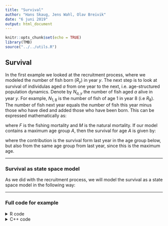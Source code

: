 ```yaml
---
title: "Survival"
author: "Hans Skaug, Jens Wahl, Olav Breivik"
date: "6 juni 2019"
output: html_document
---
```


```r
knitr::opts_chunk$set(echo = TRUE)
library(TMB)
source("../../utils.R")

```

## **Survival**

In the first example we looked at the recruitment process, where we modeled the number of fish
born ($R_y$) in year $y$. The next step is to look at survival of individulas aged $a$ 
from one year to the next, i.e. age-structured population dynamics. Denote by $N_{a,y}$ the number
of fish aged $a$ alive in year $y$. For example, $N_{1, 8}$ is the number of fish of age 1 in year 8 (i.e $R_8$). The number of fish next year equals the number of fish this year minus those who have died and added those who have been born. This can be expressed mathematically as:

\begin{align}
\log N_{a,y} = \log N_{a-1,y-1} - F_{a-1,y-1} - M_{a-1, y-1} +  \epsilon_{ay}, \quad \text{where }  \epsilon_{ay} \sim  N(0, \sigma_S^2)
\end{align}

where $F$ is the fishing mortality and $M$ is the natural mortality. If our model contains a maximum age group $A$, then the survival for age $A$ is given by: 

\begin{equation}
  \label{eq:survival}
  \log N_{A,y} = \log N_{A-1,y-1} - F_{A-1,y-1} - M_{A-1, y-1} + \log N_{A,y-1} - F_{A,y-1} - M_{A, y-1} + \epsilon_{Ay}, 
\end{equation}
where the contribution is the survival form last year in the age group below, but also from the same age group from last year, since this is the maximum age. 

*** 

### Survival as state space model 

As we did with the recruitment process, we will model the survival as a state space model in the following way: 

\begin{align}
  \log N_{ay}^{(\text{obs})} &= \log N_{a,y} + \epsilon_{ay}, \quad \text{where }\epsilon_{ay} \sim N(0, \sigma^2) \\
  \log N_{a,y} &= \log N_{a-1,y-1} - F_{a-1,y-1} - M_{a-1,y-1} + \eta_{ay}\\
 \log N_{A,y} &= \log N_{A-1,y-1} - F_{A-1,y-1} - M_{A-1, y-1} + \log N_{A,y-1} - F_{A,y-1} - M_{A, y-1} + \eta{Ay}\end{align}


***

### Full code for example 

<details> 
  <summary> R code </summary> 
```r
load("Nobs.RData")
matplot(log(Nobs$Nobs), main="logN")

compile("survival.cpp")
dyn.load(dynlib("survival"))

# Prepare for TMB
param <- list(logN = matrix(0 ,nrow = nrow(Nobs$Nobs), ncol = ncol(Nobs$Nobs)),
              log_sigma_Nobs = 0, 
              log_sigma_logN = 0,
              log_sigma_logR = 0)

data <- list(Nobs = Nobs$Nobs,
             F = Nobs$F,
             M = Nobs$M)

obj <- MakeADFun(data, param, random = "logN", DLL = "survival")
opt <- nlminb(obj$par, obj$fn, obj$gr, control = list(trace = 0))

rep <- sdreport(obj)

logN_rep <- summary(rep, "random")

# Add lines for estimated survival for all age groups
matplot(as.list(rep ,"Est")$logN, type="l", add=TRUE)

```
  
</details> 

<details> 
  <summary> C++ code </summary> 
```c++
#include <TMB.hpp>

template<class Type> 
Type objective_function<Type>::operator()(){
  
  DATA_MATRIX(Nobs); 
  DATA_MATRIX(M); 
  DATA_MATRIX(F); 
  
  PARAMETER_MATRIX(logN); // Survival matrix for all age groups and years 
  PARAMETER(log_sigma_Nobs); // standard deviation for observations 
  PARAMETER(log_sigma_logN); // standard devitation for state equation
  PARAMETER(log_sigma_logR); // stadard deviation for recruitment 
  
  // Transform parameters
  Type sigma_Nobs = exp(log_sigma_Nobs); 
  Type sigma_logN = exp(log_sigma_logN); 
  Type sigma_logR = exp(log_sigma_logR);
  
  // Report to R
  ADREPORT(sigma_logN);
  ADREPORT(sigma_Nobs);
  ADREPORT(sigma_logR);
  

  
  Type nll = 0; 
  int n_year = Nobs.rows();
  int n_age = Nobs.cols(); 
  
  // Recruitment for age zero
  for(int y = 1; y < n_year; y++){
    nll -= dnorm(logN(y, 0), logN(y - 1, 0), sigma_logR, true);
  }
  
  // survival for age greater than zero
  
  // Contribution form latent process
  for(int y = 1; y < n_year; y++){
    for(int a = 1; a < n_age; a++){
      
      // If we are at max age we get contribution from same group last year
      if(a == n_age - Type(1)){
        Type pred = log(exp(logN(y - 1, a - 1) - F(y - 1, a - 1) - M(y - 1, a - 1))) +
                     log(exp(logN(y - 1, a) - F(y - 1, a) - M(y - 1, a)));
        nll -= dnorm(logN(y, a), pred, sigma_logN, true);
      } else{
       // see exercise below
      }
    }
  }
  
  // Contribution from observations given latent process
  
  for(int y = 0; y < n_year; y++){
    for(int a = 0; a < n_age; a++){
     nll -= dnorm(log(Nobs(y, a)), logN(y, a), sigma_Nobs, true);
    }
  }
  
  return nll;
  
}
``` 

*** 

### C++ code step-by-step 
<details> 
  <summary> Read data and parameters from R </summary>
```c++
PARAMETER_MATRIX(logN); // Survival matrix for all age groups and years 
PARAMETER(log_sigma_Nobs); // standard deviation for observations 
PARAMETER(log_sigma_logN); // standard devitation for state equation
PARAMETER(log_sigma_logR); // stadard deviation for recruitment 

// Transform parameters
Type sigma_Nobs = exp(log_sigma_Nobs); 
Type sigma_logN = exp(log_sigma_logN); 
Type sigma_logR = exp(log_sigma_logR);

// Report to R
ADREPORT(sigma_logN);
ADREPORT(sigma_Nobs);
ADREPORT(sigma_logR);
```
</details> 

<details> 
  <summary> Contribution from $N_{1,y}$ </summary>
```c++
Type nll = 0; 
int n_year = Nobs.rows();
int n_age = Nobs.cols(); 

// Recruitment for age zero
for(int y = 1; y < n_year; y++){
  nll -= dnorm(logN(y, 0), logN(y - 1, 0), sigma_logR, true);
}
``` 
</details> 

<details> 
  <summary> Contribution from $N_{a,y}$ for $a > 1$ </summary> 
```c++
// survival for age greater than zero

// Contribution form latent process
for(int y = 1; y < n_year; y++){
  for(int a = 1; a < n_age; a++){
    
    // If we are at max age we get contribution from same group last year
    if(a == n_age - Type(1)){
      Type pred = log(exp(logN(y - 1, a - 1) - F(y - 1, a - 1) - M(y - 1, a - 1))) +
                   log(exp(logN(y - 1, a) - F(y - 1, a) - M(y - 1, a)));
      nll -= dnorm(logN(y, a), pred, sigma_logN, true);
    } else{
      // see exercise below 
    }
  }
}
```
</details> 

<details> 
  <summary> Contribution form observations $N_{a,y}^{\text{obs}}$ </summary> 
```c++
// Contribution from observations given latent process

for(int y = 0; y < n_year; y++){
  for(int a = 0; a < n_age; a++){
   nll -= dnorm(log(Nobs(y, a)), logN(y, a), sigma_Nobs, true);
  }
}

return nll;

}

```

*** 

### Exercise 1

1. 
<details> 
  <summary> Implement the contribution from $N_{a,y}$ for $1 < a < A$. </summary> 
    ```c++
        nll -= dnorm(logN(y ,a), logN(y - 1, a - 1) - F(y - 1, a - 1) - M(y - 1, a - 1), sigma_logN, true);
    ```
</details> 


*** 

## Fishing mortality 

The last latent process in SAM is the fishing mortality $F_{a,y}$ for age $a$ in year $y$. As with the survival process, we will model this as a random walk with observational error, but we will also have add a correlation structure in the year dimension. If we let ${\bf F}_y = (F_{1,y}, \ldots, F_{A,y})$, we can formulate a model for $F_y$ as

\[
  \log {\bf F}_y = \log {\bf F}_{y-1} + \pmb{\xi_y},
\]

where $\xi_y$ follows an A (maximum age) -dimensional multivariate normal distribution with expectation 0 and covariance matrix $\Sigma$. There are many options for the structure of $\Sigma$, but we will focus on three alternatives: 

1. Age groups are independent: $\Sigma_{ij} = 0$ for year $i \ne j$.
2. Same correlation between all age groups (compound symmetry): $\Sigma_{ij} = \rho \sqrt{\Sigma_{ii} \Sigma_{jj}}$.
3. AR(1) structure with exponentially decaying correlations: $\Sigma_{ij} = \rho^{|i-j|}\sqrt{\Sigma_{ii} \Sigma_{jj}}.$

As with the survival $N_{a,y}$, we observe 
\[
  \log F_{a,y}^\text{obs} = \log F_{a,y} + \eta_{ay}, \quad \eta_{ay} \sim N(0, \sigma_{F^\text{obs}}^2)
\]


*** 

### Full code for example 
<details> 
  <summary> R code </summary> 
```r
include_source("Fobs.R", linesToInclud=c(1:999))
```
</details>

<details> 
  <summary> C++ code </summary> 
```c++
#include<TMB.hpp>

// Helper function to ensure valid correlation 
template<class Type> 
Type trans(Type trans_rho){
  Type rho = (exp(trans_rho) - Type(1)) / (exp(trans_rho) + Type(1));
  return rho;
}

template<class Type> 
Type objective_function<Type>::operator()(){
  
  DATA_MATRIX(Fobs);
  DATA_INTEGER(cormode); // Correlation structure
  
  PARAMETER_MATRIX(logF); // Fishing mortalitu for all ages and years 
  PARAMETER_VECTOR(log_sigma_logF); // SD for all ages
  PARAMETER_VECTOR(trans_rho); // Correlation
  PARAMETER(log_sigma_Fobs); // SD for observations 
  
  
  // Number of years and age groups
  int n_year = Fobs.rows();
  int n_age = Fobs.cols();
  
  // Transform parameters 
  Type sigma_Fobs = exp(log_sigma_Fobs); 
  vector<Type> sigma_logF = exp(log_sigma_logF); 
  Type rho = 0;
  

  // Report standard deviation of parameters
  ADREPORT(sigma_Fobs);
  ADREPORT(sigma_logF);

  
  // Covariance matrix for age groups 
  matrix<Type> Sigma(n_age, n_age);
  Sigma.setZero();
  
  // Negative log likelihood
  Type nll = 0; 
  
  
  switch(cormode){
  
    // Independent
    case 0:
      Sigma.diagonal() = sigma_logF * sigma_logF;
    break;
      
    // Compound symmertry
    case 1:
      Sigma.diagonal() = sigma_logF * sigma_logF;
      rho = trans(trans_rho(0)); 
      for(int i = 0; i < n_age; i++){
        for(int j = 0; j < i; j++){
          Sigma(i, j) = rho * sigma_logF(i) * sigma_logF(j);
          Sigma(j, i) = Sigma(i, j);
        }
      }
    break;
      
    // AR(1) 
    case 2: 
      // See exercise below
    break;
      
    default:
      std::cout<<"Error: This cormode not implemented yet."<<std::endl;
      exit(EXIT_FAILURE);
    break;
  }
  
  // Contribution from latent process
  
  // Make zero mean multivariate object with covariance Sigma
  density::MVNORM_t<Type> negative_mvn(Sigma);
  ADREPORT(Sigma);
  
  
  for(int y = 1; y < n_year; y++){
    nll += negative_mvn(logF.row(y) - logF.row(y - 1)); // Returns negative log likelihood  
  }
  
  // Contribution from observations
  for(int y = 0; y < n_year; y++){
    for(int a = 0; a < n_age; a++){
      nll -= dnorm(log(Fobs(y, a)), logF(y, a), sigma_Fobs, true);
    }
  }
  
  return nll;
  
}
```

*** 

### Exercise 2
1.
<details> 
  <summary> Implement the AR(1) correlation structure. Tips: Use ```Sigma.diagonal()```to fill the diagonal     of the covariance matrix. </summary> 
    ```c++ 
        Sigma.diagonal() = sigma_logF * sigma_logF;
        rho = trans(trans_rho(0)); 
        for(int i = 0; i < n_age; i++){
          for(int j = 0; j < i; j++){
            Sigma(i, j) = pow(rho, Type(i - j)) * sigma_logF(i) * sigma_logF(j);
            Sigma(j, i) = Sigma(i, j);
          }
        }
    ```
</details> 


2. 
<details> 
  <summary> Compare the models with different correlation structure and find the best one based on AUC      </summary> 
    ```r
    compile("Fobs.cpp")
    dyn.load(dynlib("Fobs"))
    
    
    load("Fobs.Rdata")
    
    # Calculate AIC for a given model
    TMBAIC <- function(opt){
        k <- length(opt$par)
        aic <- 2 * k + 2 * opt$objective
        return(aic)
      }
    
    
    # No correlation - Model 1 -----
    data <- list(Fobs = Fobs$Fobs,
                 cormode = 0)
    
    param <- list(logF = matrix(0, nrow = nrow(Fobs$Fobs), ncol = ncol(Fobs$Fobs)),
                  log_sigma_logF = rep(0, ncol(Fobs$Fobs)),
                  trans_rho = if(data$cormode == 0){numeric(0)} else{0.1},
                  log_sigma_Fobs = 0)
    
    obj_mod0 <- MakeADFun(data, param, random = "logF", DLL = "Fobs")
    opt_mod0 <- nlminb(obj_mod0$par, obj_mod0$fn, obj_mod0$gr)
    
    
    # Compund symmetry - Model 2 ------
    data <- list(Fobs = Fobs$Fobs,
                 cormode = 1)
    
    param <- list(logF = matrix(0, nrow = nrow(Fobs$Fobs), ncol = ncol(Fobs$Fobs)),
                  log_sigma_logF = rep(0, ncol(Fobs$Fobs)),
                  trans_rho = if(data$cormode == 0){numeric(0)} else{0.1},
                  log_sigma_Fobs = 0)
    
    obj_mod1 <- MakeADFun(data, param, random = "logF", DLL = "Fobs")
    opt_mod1 <- nlminb(obj_mod1$par, obj_mod1$fn, obj_mod1$gr)
    
    
    # AR(1) - Model 3 ------
    data <- list(Fobs = Fobs$Fobs,
                 cormode = 2)
    
    param <- list(logF = matrix(0, nrow = nrow(Fobs$Fobs), ncol = ncol(Fobs$Fobs)),
                  log_sigma_logF = rep(0, ncol(Fobs$Fobs)),
                  trans_rho = if(data$cormode == 0){numeric(0)} else{0.1},
                  log_sigma_Fobs = 0)
    
    obj_mod2 <- MakeADFun(data, param, random = "logF", DLL = "Fobs")
    opt_mod2 <- nlminb(obj_mod2$par, obj_mod2$fn, obj_mod2$gr)
    
    # Calculate AIC for all models
    TMBAIC(opt_mod0)
    TMBAIC(opt_mod1)
    TMBAIC(opt_mod2)
    
    ```
</details> 